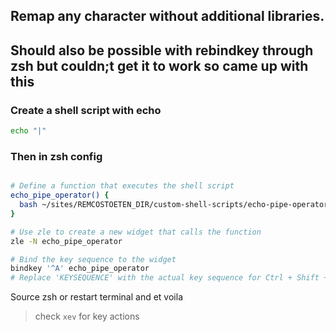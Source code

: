 ## Remap any character without additional libraries.

## Should also be possible with rebindkey through zsh but couldn;t get it to work so came up with this

### Create a shell script with echo

```bash filename='rename-pipe-operator.sh'
echo "|"
```

### Then in zsh config

```bash filename='~/.zshrc

# Define a function that executes the shell script
echo_pipe_operator() {
  bash ~/sites/REMCOSTOETEN_DIR/custom-shell-scripts/echo-pipe-operator.sh
}

# Use zle to create a new widget that calls the function
zle -N echo_pipe_operator

# Bind the key sequence to the widget
bindkey '^A' echo_pipe_operator
# Replace 'KEYSEQUENCE' with the actual key sequence for Ctrl + Shift + A in your terml

```

Source zsh or restart terminal and et voila

> check `xev` for key actions
